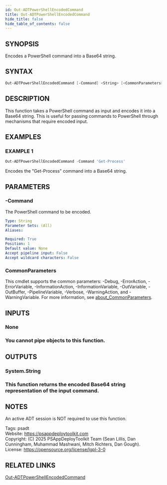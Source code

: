 ```yaml
---
id: Out-ADTPowerShellEncodedCommand
title: Out-ADTPowerShellEncodedCommand
hide_title: false
hide_table_of_contents: false
---
```


## SYNOPSIS

Encodes a PowerShell command into a Base64 string.

## SYNTAX

```powershell
Out-ADTPowerShellEncodedCommand [-Command] <String> [<CommonParameters>]
```

## DESCRIPTION

This function takes a PowerShell command as input and encodes it into a Base64 string.
This is useful for passing commands to PowerShell through mechanisms that require encoded input.

## EXAMPLES

### EXAMPLE 1

```powershell
Out-ADTPowerShellEncodedCommand -Command 'Get-Process'
```

Encodes the "Get-Process" command into a Base64 string.

## PARAMETERS

### -Command

The PowerShell command to be encoded.

```yaml
Type: String
Parameter Sets: (All)
Aliases:

Required: True
Position: 1
Default value: None
Accept pipeline input: False
Accept wildcard characters: False
```

### CommonParameters

This cmdlet supports the common parameters: -Debug, -ErrorAction, -ErrorVariable, -InformationAction, -InformationVariable, -OutVariable, -OutBuffer, -PipelineVariable, -Verbose, -WarningAction, and -WarningVariable. For more information, see [about_CommonParameters](http://go.microsoft.com/fwlink/?LinkID=113216).

## INPUTS

### None

### You cannot pipe objects to this function.
## OUTPUTS

### System.String

### This function returns the encoded Base64 string representation of the input command.
## NOTES
An active ADT session is NOT required to use this function.

Tags: psadt<br />
Website: https://psappdeploytoolkit.com<br />
Copyright: (C) 2025 PSAppDeployToolkit Team (Sean Lillis, Dan Cunningham, Muhammad Mashwani, Mitch Richters, Dan Gough).<br />
License: https://opensource.org/license/lgpl-3-0

## RELATED LINKS

[Out-ADTPowerShellEncodedCommand](./Out-ADTPowerShellEncodedCommand.mdx)
